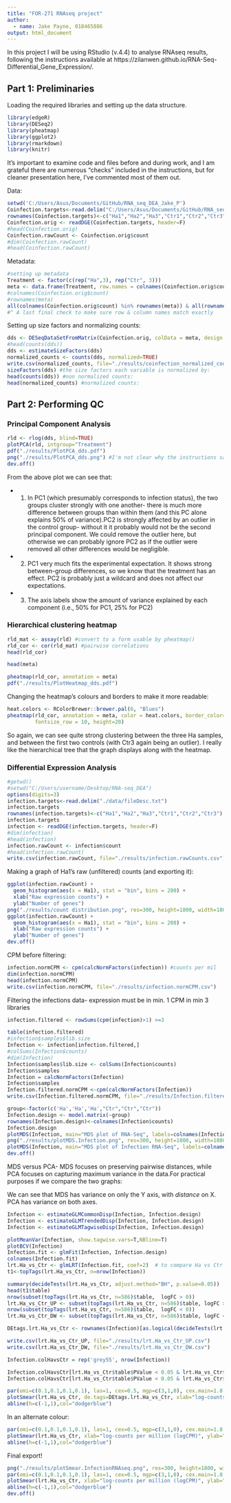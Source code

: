 ```yaml
---
title: "FOR-271 RNAseq project"
author:
  - name: Jake Payne, 018465886
output: html_document
---
```


In this project I will be using RStudio (v.4.4) to analyse RNAseq results, following the instructions available at https://zilanwen.github.io/RNA-Seq-Differential_Gene_Expression/.

## Part 1: Preliminaries

Loading the required libraries and setting up the data structure.

```r
library(edgeR)
library(DESeq2)
library(pheatmap)
library(ggplot2)
library(rmarkdown)
library(knitr)
```

It's important to examine code and files before and during work, and I am grateful there are numerous "checks" included in the instructions, but for cleaner presentation here, I've commented most of them out.

Data:
```r

setwd('C:/Users/Asus/Documents/GitHub/RNA_seq_DEA_Jake_P')
Coinfection.targets<-read.delim("C:/Users/Asus/Documents/GitHub/RNA_seq_DEA_Jake_P/data/fileDesc.txt")
rownames(Coinfection.targets)<-c("Ha1","Ha2","Ha3","Ctr1","Ctr2","Ctr3")
Coinfection.orig <- readDGE(Coinfection.targets, header=F)
#head(Coinfection.orig)
Coinfection.rawCount <- Coinfection.orig$count
#dim(Coinfection.rawCount)
#head(Coinfection.rawCount)
```

Metadata:
```r
#setting up metadata
Treatment <- factor(c(rep("Ha",3), rep("Ctr", 3)))
meta <- data.frame(Treatment, row.names = colnames(Coinfection.orig$count))
#colnames(Coinfection.orig$count)
#rownames(meta)
all(colnames(Coinfection.orig$count) %in% rownames(meta)) & all(rownames(meta) %in% colnames(Coinfection.orig$count)) 
#^ A last final check to make sure row & column names match exactly
```
Setting up size factors and normalizing counts:
```r
dds <- DESeqDataSetFromMatrix(Coinfection.orig, colData = meta, design = ~ Treatment)
#head(counts(dds))
dds <- estimateSizeFactors(dds)
normalized_counts <- counts(dds, normalized=TRUE)
write.csv(normalized_counts, file="./results/coinfection_normalized_counts_DESeq2.csv")
sizeFactors(dds) #the size factors each variable is normalized by:
head(counts(dds)) #non normalized counts:
head(normalized_counts) #normalized counts:
```

## Part 2: Performing QC

### Principal Component Analysis

```r
rld <- rlog(dds, blind=TRUE)
plotPCA(rld, intgroup="Treatment")
pdf("./results/PlotPCA_dds.pdf")
png("./results/PlotPCA_dds.png") #I'm not clear why the instructions say to save this as PDF, so I've also included it as a png file.
dev.off()
```

From the above plot we can see that:

- 1. In PC1 (which presumably corresponds to infection status), the two groups cluster strongly with one another- there is much more difference between groups than within them (and this PC alone explains 50% of variance).PC2 is strongly affected by an outlier in the control group- without it it probably would not be the second principal component. We could remove the outlier here, but otherwise we can probably ignore PC2 as if the outlier were removed all other differences would be negligible.

- 2. PC1 very much fits the experimental expectation. It shows strong between-group differences, so we know that the treatment has an effect. PC2 is probably just a wildcard and does not affect our expectations.

- 3. The axis labels show the amount of variance explained by each component (i.e., 50% for PC1, 25% for PC2)

### Hierarchical clustering heatmap   

```r
rld_mat <- assay(rld) #convert to a form usable by pheatmap()
rld_cor <- cor(rld_mat) #pairwise correlations
head(rld_cor)

head(meta)

pheatmap(rld_cor, annotation = meta)
pdf("./results/PlotHeatmap_dds.pdf")

```

Changing the heatmap's colours and borders to make it more readable:

```r
heat.colors <- RColorBrewer::brewer.pal(6, "Blues")
pheatmap(rld_cor, annotation = meta, color = heat.colors, border_color=NA, fontsize = 10, 
         fontsize_row = 10, height=20)
```

So again, we can see quite strong clustering between the three Ha samples, and between the first two controls (with Ctr3 again being an outlier). I really like the hierarchical tree that the graph displays along with the heatmap.


### Differential Expression Analysis


```r
#getwd()
#setwd("C:/Users/username/Desktop/RNA-seq_DEA")
options(digits=3)
infection.targets<-read.delim("./data/fileDesc.txt")
infection.targets
rownames(infection.targets)<-c("Ha1","Ha2","Ha3","Ctr1","Ctr2","Ctr3")
infection.targets
infection <- readDGE(infection.targets, header=F)
#dim(infection)
#head(infection)
infection.rawCount <- infection$count
#head(infection.rawCount)
write.csv(infection.rawCount, file="./results/infection.rawCounts.csv") #moved this line as it makes more sense here IMO
```

Making a graph of Ha1's raw (unfiltered) counts (and exporting it):
```r
ggplot(infection.rawCount) +
  geom_histogram(aes(x = Ha1), stat = "bin", bins = 200) +
  xlab("Raw expression counts") +
  ylab("Number of genes")
png("./results/count distribution.png", res=300, height=1800, width=1800)
ggplot(infection.rawCount) +
  geom_histogram(aes(x = Ha1), stat = "bin", bins = 200) +
  xlab("Raw expression counts") +
  ylab("Number of genes")
dev.off()
```

CPM before filtering:
```r
infection.normCPM <- cpm(calcNormFactors(infection)) #counts per mil
dim(infection.normCPM)
head(infection.normCPM)
write.csv(infection.normCPM, file="./results/infection.normCPM.csv")
```

Filtering the infections data- expression must be in min. 1 CPM in min 3 libraries
```r
infection.filtered <- rowSums(cpm(infection)>1) >=3

table(infection.filtered)
#infection$samples$lib.size
Infection <- infection[infection.filtered,] 
#colSums(Infection$counts)
#dim(Infection)
Infection$samples$lib.size <- colSums(Infection$counts)
Infection$samples
Infection = calcNormFactors(Infection)
Infection$samples
Infection.filtered.normCPM <-cpm(calcNormFactors(Infection))
write.csv(Infection.filtered.normCPM, file="./results/Infection.filtered.normCPM.csv")
```

```r
group<-factor(c('Ha','Ha','Ha',"Ctr","Ctr","Ctr"))
Infection.design <- model.matrix(~group)   
rownames(Infection.design)<-colnames(Infection$counts)
Infection.design
plotMDS(Infection, main="MDS plot of RNA-Seq", labels=colnames(Infection$counts))
png("./results/plotMDS.Infection.png", res=300, height=1800, width=1800)
plotMDS(Infection, main="MDS plot of Infection RNA-Seq", labels=colnames(Infection$counts))
dev.off()
```
MDS versus PCA- MDS focuses on preserving pairwise distances, while PCA focuses on capturing maximum variance in the data.For practical purposes if we compare the two graphs:

[](./results/PlotPCA_dds.png)

We can see that MDS has variance on only the Y axis, with *distance* on X. PCA has variance on both axes. 

```r
Infection <- estimateGLMCommonDisp(Infection, Infection.design)
Infection <- estimateGLMTrendedDisp(Infection, Infection.design)
Infection <- estimateGLMTagwiseDisp(Infection, Infection.design)
```

```r
plotMeanVar(Infection, show.tagwise.vars=T,NBline=T)
plotBCV(Infection)
Infection.fit <- glmFit(Infection, Infection.design)
colnames(Infection.fit)
lrt.Ha_vs_Ctr <- glmLRT(Infection.fit, coef=2)  # to compare Ha vs Ctr (Ha_vs_Ctr)
t1<-topTags(lrt.Ha_vs_Ctr, n=nrow(Infection))

summary(decideTests(lrt.Ha_vs_Ctr, adjust.method="BH", p.value=0.05))
head(t1$table)
nrow(subset(topTags(lrt.Ha_vs_Ctr, n=586)$table,  logFC > 0))
lrt.Ha_vs_Ctr_UP <- subset(topTags(lrt.Ha_vs_Ctr, n=586)$table, logFC > 0)
nrow(subset(topTags(lrt.Ha_vs_Ctr, n=586)$table,  logFC < 0))
lrt.Ha_vs_Ctr_DW <- subset(topTags(lrt.Ha_vs_Ctr, n=586)$table, logFC < 0)

DEtags.lrt.Ha_vs_Ctr <- rownames(Infection)[as.logical(decideTests(lrt.Ha_vs_Ctr, adjust.method="BH", p.value=0.05))]

write.csv(lrt.Ha_vs_Ctr_UP, file="./results/lrt.Ha_vs_Ctr_UP.csv")
write.csv(lrt.Ha_vs_Ctr_DW, file="./results/lrt.Ha_vs_Ctr_DW.csv")

Infection.colHavsCtr = rep('grey55', nrow(Infection))

Infection.colHavsCtr[lrt.Ha_vs_Ctr$table$PValue < 0.05 & lrt.Ha_vs_Ctr$table$logFC >0 ] <- "red"
Infection.colHavsCtr[lrt.Ha_vs_Ctr$table$PValue < 0.05 & lrt.Ha_vs_Ctr$table$logFC <0 ] <- "blue"

par(omi=c(0.1,0.1,0.1,0.1), las=1, cex=0.5, mgp=c(3,1,0), cex.main=1.8, cex.lab=1.4, cex.axis=1.4)
plotSmear(lrt.Ha_vs_Ctr, de.tags=DEtags.lrt.Ha_vs_Ctr, xlab="log-counts per million (logCPM)", ylab="log2-fold change (log2FC)", main="Ha infection compared to Control", pch=19, cex=0.4, smearWidth=0.5, panel.first=grid(), smooth.scatter=FALSE, ylim=c(-7,7), yaxs="i")
abline(h=c(-1,1),col="dodgerblue")
```

In an alternate colour:

```r
par(omi=c(0.1,0.1,0.1,0.1), las=1, cex=0.5, mgp=c(3,1,0), cex.main=1.8, cex.lab=1.4, cex.axis=1.4)
plotSmear(lrt.Ha_vs_Ctr, xlab="log-counts per million (logCPM)", ylab="log2-fold change (log2FC)", main="a infection compared to Control", smearWidth=0.5, pch=21, cex=0.4, deCol="red", col=Infection.colHavsCtr, ylim=c(-7,7), yaxs="i")
abline(h=c(-1,1),col="dodgerblue")
```

Final export!
```r
png("./results/plotSmear.InfectionRNAseq.png", res=300, height=1800, width=1800)
par(omi=c(0.1,0.1,0.1,0.1), las=1, cex=0.5, mgp=c(3,1,0), cex.main=1.8, cex.lab=1.4, cex.axis=1.4)
plotSmear(lrt.Ha_vs_Ctr, xlab="log-counts per million (logCPM)", ylab="log2-fold change (log2FC)", main="Ha infection compared to Control", smearWidth=0.5, pch=21, cex=0.4, deCol="red", col=Infection.colHavsCtr, ylim=c(-7,7), yaxs="i")
abline(h=c(-1,1),col="dodgerblue")
dev.off()
```







